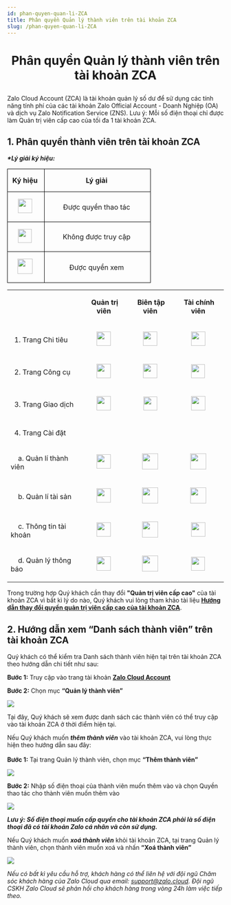 ```yaml
---
id: phan-quyen-quan-li-ZCA
title: Phân quyền Quản lý thành viên trên tài khoản ZCA
slug: /phan-quyen-quan-li-ZCA
---
```


# <p align="center">Phân quyền Quản lý thành viên trên tài khoản ZCA</p>


Zalo Cloud Account (ZCA) là tài khoản quản lý số dư để sử dụng các tính năng tính phí của các tài khoản Zalo Official Account - Doanh Nghiệp (OA) và dịch vụ Zalo Notification Service (ZNS). Lưu ý: Mỗi số điện thoại chỉ được làm Quản trị viên cấp cao của tối đa 1 tài khoản ZCA. 

## 1. Phân quyền thành viên trên tài khoản ZCA

_**\*Lý giải ký hiệu:**_ 

<table class="ck-table-resized" style="background-color:transparent;"><colgroup><col style="width:25.8%;"><col style="width:74.2%;"></colgroup><tbody><tr><td style="background-color:transparent;border:1px solid rgb(0, 0, 0);padding:0px;width:85px;"><p style="margin-left:0px;text-align:center;"><strong>Ký hiệu</strong>&nbsp;</p></td><td style="background-color:transparent;border:1px solid rgb(0, 0, 0);padding:0px;width:234px;"><p style="margin-left:0px;text-align:center;"><strong>Lý giải</strong>&nbsp;</p></td></tr><tr><td style="background-color:transparent;border:1px solid rgb(0, 0, 0);padding:0px;width:85px;"><p style="margin-left:0px;text-align:center;"><img class="image_resized" style="width:33px;" src="https://stc-oa.zdn.vn/uploads/f4c84fec737173445771416805774d0a.png">&nbsp;</p></td><td style="background-color:transparent;border:1px solid rgb(0, 0, 0);padding:0px;width:234px;"><p style="margin-left:0px;text-align:center;">Được quyền thao tác&nbsp;</p></td></tr><tr><td style="background-color:transparent;border:1px solid rgb(0, 0, 0);padding:0px;width:85px;"><p style="margin-left:0px;text-align:center;"><img class="image_resized" style="width:32px;" src="https://stc-oa.zdn.vn/uploads/9b9685c94ab8f9ec9413adae867bff56.png">&nbsp;</p></td><td style="background-color:transparent;border:1px solid rgb(0, 0, 0);padding:0px;width:234px;"><p style="margin-left:0px;text-align:center;">Không được truy cập&nbsp;</p></td></tr><tr><td style="background-color:transparent;border:1px solid rgb(0, 0, 0);padding:0px;width:85px;"><p style="margin-left:0px;text-align:center;"><img class="image_resized" style="width:35px;" src="https://stc-oa.zdn.vn/uploads/c3ed980bdedbae00c7fa8cc33b09bd5c.png">&nbsp;</p></td><td style="background-color:transparent;border:1px solid rgb(0, 0, 0);padding:0px;width:234px;"><p style="margin-left:0px;text-align:center;">Được quyền xem&nbsp;</p></td></tr></tbody></table>


<table><tbody><tr><td><p style="margin-left:0px;">&nbsp;</p></td><td><p style="margin-left:0px;text-align:center;"><strong>Quản trị viên&nbsp;</strong></p></td><td><p style="margin-left:0px;text-align:center;"><strong>Biên tập viên&nbsp;</strong></p></td><td><p style="margin-left:0px;text-align:center;"><strong>Tài chính viên&nbsp;</strong></p></td></tr><tr><td><p style="margin-left:0px;">&nbsp; 1. Trang Chi tiêu&nbsp;</p></td><td><p style="margin-left:0px;text-align:center;"><img class="image_resized" style="width:33px;" src="https://stc-oa.zdn.vn/uploads/9fd7f853937e4a15936125e6533f7f8d.png">&nbsp;</p></td><td><p style="margin-left:0px;text-align:center;"><img class="image_resized" style="width:33px;" src="https://stc-oa.zdn.vn/uploads/4f9d2a1baa6d4be6b8286c4bcb80dabb.png">&nbsp;</p></td><td><p style="margin-left:0px;text-align:center;"><img class="image_resized" style="width:33px;" src="https://stc-oa.zdn.vn/uploads/a308b2248ad2ad801cb41633f0addc91.png">&nbsp;</p></td></tr><tr><td><p style="margin-left:0px;">&nbsp; 2. Trang Công cụ&nbsp;</p></td><td><p style="margin-left:0px;text-align:center;"><img class="image_resized" style="width:33px;" src="https://stc-oa.zdn.vn/uploads/23743bef16f5219a150f40d8cf86ab81.png">&nbsp;</p></td><td><p style="margin-left:0px;text-align:center;"><img class="image_resized" style="width:33px;" src="https://stc-oa.zdn.vn/uploads/aa24725fb50f2a2d2018fb3194eedf90.png">&nbsp;</p></td><td><p style="margin-left:0px;text-align:center;"><img class="image_resized" style="width:32px;" src="https://stc-oa.zdn.vn/uploads/60561b029e949a0823aa6233da248d59.png">&nbsp;</p></td></tr><tr><td><p style="margin-left:0px;">&nbsp; 3. Trang Giao dịch&nbsp;</p></td><td><p style="margin-left:0px;text-align:center;"><img class="image_resized" style="width:33px;" src="https://stc-oa.zdn.vn/uploads/ec8693532e2316f289a2b93ee87c1fa6.png">&nbsp;</p></td><td><p style="margin-left:0px;text-align:center;"><img class="image_resized" style="width:32px;" src="https://stc-oa.zdn.vn/uploads/70b6e801e7bb1a9ad8a2493275ae9552.png">&nbsp;</p></td><td><p style="margin-left:0px;text-align:center;"><img class="image_resized" style="width:33px;" src="https://stc-oa.zdn.vn/uploads/151761d87bc36a1b9877df5c39faf536.png">&nbsp;</p></td></tr><tr><td><p style="margin-left:0px;">&nbsp; 4. Trang Cài đặt&nbsp;</p></td><td><p style="margin-left:0px;text-align:center;">&nbsp;</p></td><td><p style="margin-left:0px;text-align:center;">&nbsp;</p></td><td><p style="margin-left:0px;text-align:center;">&nbsp;</p></td></tr><tr><td><p style="margin-left:0px;">&nbsp; &nbsp; a. Quản lí thành viên&nbsp;</p></td><td><p style="margin-left:0px;text-align:center;"><img class="image_resized" style="width:33px;" src="https://stc-oa.zdn.vn/uploads/7c2b92957c0ba3276e6d546e5f1d5c9d.png">&nbsp;</p></td><td><p style="margin-left:0px;text-align:center;"><img class="image_resized" style="width:37px;" src="https://stc-oa.zdn.vn/uploads/15760ca95b25823676729f505e993a01.png">&nbsp;</p></td><td><p style="margin-left:0px;text-align:center;"><img class="image_resized" style="width:37px;" src="https://stc-oa.zdn.vn/uploads/a6fb73675391e04f907d0b2e70562197.png">&nbsp;</p></td></tr><tr><td><p style="margin-left:0px;">&nbsp; &nbsp; b. Quản lí tài sản&nbsp;</p></td><td><p style="margin-left:0px;text-align:center;"><img class="image_resized" style="width:33px;" src="https://stc-oa.zdn.vn/uploads/7fc8723d41bb938c0d03a375e4cc202a.png">&nbsp;</p></td><td><p style="margin-left:0px;text-align:center;"><img class="image_resized" style="width:37px;" src="https://stc-oa.zdn.vn/uploads/48bb0551e0abf46fce0ed7253128e8d1.png">&nbsp;</p></td><td><p style="margin-left:0px;text-align:center;"><img class="image_resized" style="width:37px;" src="https://stc-oa.zdn.vn/uploads/3ff048202db6166c6ed7a16c9e414897.png">&nbsp;</p></td></tr><tr><td><p style="margin-left:0px;">&nbsp; &nbsp; c. Thông tin tài khoản&nbsp;</p></td><td><p style="margin-left:0px;text-align:center;"><img class="image_resized" style="width:33px;" src="https://stc-oa.zdn.vn/uploads/0d34707252c9bf6d186f34fed3b59596.png">&nbsp;</p></td><td><p style="margin-left:0px;text-align:center;"><img class="image_resized" style="width:37px;" src="https://stc-oa.zdn.vn/uploads/09d4ebcae1fe43bbbf60aacade34b34e.png">&nbsp;</p></td><td><p style="margin-left:0px;text-align:center;"><img class="image_resized" style="width:33px;" src="https://stc-oa.zdn.vn/uploads/e33c10d6e91f32386664e252402440ef.png">&nbsp;</p></td></tr><tr><td><p style="margin-left:0px;">&nbsp; &nbsp; d. Quản lý thông báo&nbsp;</p></td><td><p style="margin-left:0px;text-align:center;"><img class="image_resized" style="width:33px;" src="https://stc-oa.zdn.vn/uploads/3da9b5918bf266ea870cbbe08ec74248.png">&nbsp;</p></td><td><p style="margin-left:0px;text-align:center;"><img class="image_resized" style="width:37px;" src="https://stc-oa.zdn.vn/uploads/d6181f839560d06828094cdc8a3fe890.png">&nbsp;</p></td><td><p style="margin-left:0px;text-align:center;"><img class="image_resized" style="width:32px;" src="https://stc-oa.zdn.vn/uploads/85de483fe0272e16148e02c241d812b7.png">&nbsp;</p></td></tr></tbody></table>

Trong trường hợp Quý khách cần thay đổi **"Quản trị viên cấp cao"** của tài khoản ZCA vì bất kì lý do nào, Quý khách vui lòng tham khảo tài liệu [**Hướng dẫn thay đổi quyền quản trị viên cấp cao của tài khoản ZCA**](https://zalo.cloud/blog/huong-dan-thay-doi-quyen-quan-tri-vien-cap-cao-cua-tai-khoan-zca/z4ujvknzjwbnqavdkj).  


## 2. Hướng dẫn xem “Danh sách thành viên” trên tài khoản ZCA

Quý khách có thể kiểm tra Danh sách thành viên hiện tại trên tài khoản ZCA theo hướng dẫn chi tiết như sau: 

**Bước 1:** Truy cập vào trang tài khoản [**Zalo Cloud Account**](https://account.zalo.cloud/spending/overview)  


**Bước 2:** Chọn mục **“Quản lý thành viên”** 

<p style={{ textAlign: "center" }}>
  <img src="https://stc-oa.zdn.vn/uploads/a6d74badcc87bc2d34179069b69966be.png" />
</p>

Tại đây, Quý khách sẽ xem được danh sách các thành viên có thể truy cập vào tài khoản ZCA ở thời điểm hiện tại.  

Nếu Quý khách muốn _**thêm thành viên**_ vào tài khoản ZCA, vui lòng thực hiện theo hướng dẫn sau đây:   
   
**Bước 1:** Tại trang Quản lý thành viên, chọn mục **“Thêm thành viên”** 

<p style={{ textAlign: "center" }}>
  <img src="https://stc-oa.zdn.vn/uploads/7f178bf2fba824968a638e03b64e2630.png" />
</p>


**Bước 2:** Nhập số điện thoại của thành viên muốn thêm vào và chọn Quyền thao tác cho thành viên muốn thêm vào

<p style={{ textAlign: "center" }}>
  <img src="https://stc-oa.zdn.vn/uploads/27a94b9d1925fc703dc6e1d884b87b91.png" />
</p>

_**Lưu ý: Số điện thoại muốn cấp quyền cho tài khoản ZCA phải là số điện thoại đã có tài khoản Zalo cá nhân và còn sử dụng.**_ 

Nếu Quý khách muốn _**xoá thành viên**_ khỏi tài khoản ZCA, tại trang Quản lý thành viên, chọn thành viên muốn xoá và nhấn **“Xoá thành viên”**

<p style={{ textAlign: "center" }}>
  <img src="https://stc-oa.zdn.vn/uploads/9ef00ab2b87152f3d5290ea3e2edebb9.png" />
</p>

_Nếu có bất kì yêu cầu hỗ trợ, khách hàng có thể liên hệ với đội ngũ Chăm sóc khách hàng của Zalo Cloud qua email:_ [_support@zalo.cloud_](mailto:support@zalo.cloud)_. Đội ngũ CSKH Zalo Cloud sẽ phản hồi cho khách hàng trong vòng 24h làm việc tiếp theo._
